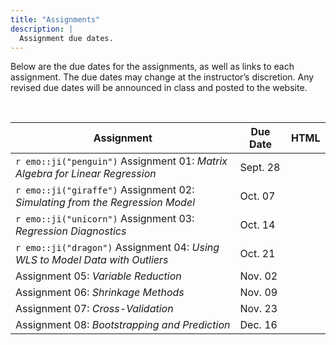 ```yaml
---
title: "Assignments"
description: |
  Assignment due dates.
---
```



Below are the due dates for the assignments, as well as links to each assignment. The due dates may change at the instructor's discretion. Any revised due dates will be announced in class and posted to the website. 

<br />

<table class="table">

<thead>
<tr>
<th style="width:70%;">Assignment</th>
<th style="width:10%;">Due Date</th>
<th style="width:10%;text-align:center">HTML</th>
</tr>
</thead>

<tbody>

<tr>
<td>`r emo::ji("penguin")` Assignment 01: *Matrix Algebra for Linear Regression* 
  <!-- <span style="margin-left:20px; color:red;">*[Updated 09-09-2019]*</span> -->
</td>
<td>Sept. 28</td>
<td align="center" style="vertical-align:middle;">
  <a class = "my-link" href="posts/2021-08-09-assignment-01"><span class="fas fa-link"></span></a>
</td>
</tr>

<tr>
<td>`r emo::ji("giraffe")` Assignment 02: *Simulating from the Regression Model*</td>
<td>Oct. 07</td>
<td align="center" style="vertical-align:middle;">
  <a class = "my-link" href="posts/2021-09-16-assignment-02"><span class="fas fa-link"></span></a>
</td>
</tr>

<tr>
<td>`r emo::ji("unicorn")` Assignment 03: *Regression Diagnostics*</td>
<td>Oct. 14</td>
<td align="center" style="vertical-align:middle;">
  <a class = "my-link" href="posts/2021-09-23-assignment-03"><span class="fas fa-link"></span></a>
</td>
</tr>

<tr>
<td>`r emo::ji("dragon")` Assignment 04: *Using WLS to Model Data with Outliers*</td>
<td>Oct. 21</td>
<td align="center" style="vertical-align:middle;">
  <a class = "my-link" href="posts/2021-09-29-assignment-04"><span class="fas fa-link"></span></a>
</td>
</tr>

<tr>
<td>Assignment 05: *Variable Reduction*</td>
<td>Nov. 02</td>
<td align="center" style="vertical-align:middle;">
  <!-- <a class = "my-link" href="posts/2021-08-09-assignment-01"><span class="fas fa-link"></span></a> -->
</td>
</tr>

<tr>
<td>Assignment 06: *Shrinkage Methods*</td>
<td>Nov. 09</td>
<td align="center" style="vertical-align:middle;">
  <!-- <a class = "my-link" href="posts/2021-08-09-assignment-01"><span class="fas fa-link"></span></a> -->
</td>
</tr>

<tr>
<td>Assignment 07: *Cross-Validation*</td>
<td>Nov. 23</td>
<td align="center" style="vertical-align:middle;">
  <!-- <a class = "my-link" href="posts/2021-08-09-assignment-01"><span class="fas fa-link"></span></a> -->
</td>
</tr>

<tr>
<td>Assignment 08: *Bootstrapping and Prediction*</td>
<td>Dec. 16</td>
<td align="center" style="vertical-align:middle;">
  <!-- <a class = "my-link" href="posts/2021-08-09-assignment-01"><span class="fas fa-link"></span></a> -->
</td>
</tr>


</tbody>
</table>





